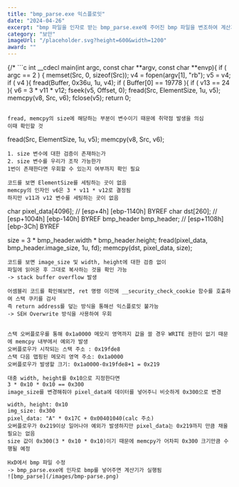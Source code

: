 ```yaml
---
title: "bmp_parse.exe 익스플로잇"
date: "2024-04-26"
excerpt: "bmp 파일을 인자로 받는 bmp_parse.exe에 주어진 bmp 파일을 변조하여 계산기(calc.exe)를 띄워 익스플로잇하는 프로젝트입니다."
category: "보안"
imageUrl: "/placeholder.svg?height=600&width=1200"
award: ""
---
```


{/* ```c
int __cdecl main(int argc, const char **argv, const char **envp){
    if ( argc == 2 ) {
        memset(Src, 0, sizeof(Src));
        v4 = fopen(argv[1], "rb");
        v5 = v4;
        if ( v4 ){
            fread(Buffer, 0x36u, 1u, v4);
            if ( Buffer[0] == 19778 ){
                if ( v13 == 24 ){
                    v6 = 3 * v11 * v12;
                    fseek(v5, Offset, 0);
                    fread(Src, ElementSize, 1u, v5);
                    memcpy(v8, Src, v6);
                    fclose(v5);
                    return 0;
``` */}

fread, memcpy의 size에 해당하는 부분이 변수이기 때문에 취약점 발생을 의심
이때 확인할 것
```
fread(Src, ElementSize, 1u, v5);
memcpy(v8, Src, v6);
```
1. size 변수에 대한 검증이 존재하는가   
2. size 변수를 우리가 조작 가능한가   
1번이 존재한다면 우회할 수 있는지 여부까지 확인 필요   

코드를 보면 ElementSize를 세팅하는 곳이 없음   
memcpy의 인자인 v6은 3 * v11 * v12로 결정됨   
하지만 v11과 v12 변수를 세팅하는 곳이 없음   

```
char pixel_data[4096]; // [esp+4h] [ebp-1140h] BYREF
char dst[260]; // [esp+1004h] [ebp-140h] BYREF
bmp_header bmp_header; // [esp+1108h] [ebp-3Ch] BYREF

size = 3 * bmp_header.width * bmp_header.height;
fread(pixel_data, bmp_header.image_size, 1u, fd);
memcpy(dst, pixel_data, size);
```
코드를 보면 image_size 및 width, height에 대한 검증 없이    
파일에 읽어온 후 그대로 복사하는 것을 확인 가능   
-> stack buffer overflow 발생   

어셈블리 코드를 확인해보면, ret 명령 이전에 __security_check_cookie 함수를 호출하여 스택 쿠키를 검사   
즉 return address를 덮는 방식을 통해선 익스플로잇 불가능   
-> SEH Overwrite 방식을 사용하여 우회   


스택 오버플로우를 통해 0x1a0000 메모리 영역까지 값을 쓸 경우 WRITE 권한이 없기 때문에 memcpy 내부에서 예외가 발생
오버플로우가 시작되는 스택 주소 : 0x19fde8  
스택 다음 맵핑된 메모리 영역 주소: 0x1a0000   
오버플로우가 발생할 크기: 0x1a0000-0x19fde8+1 = 0x219   

대충 width, height를 0x10으로 지정한다면   
3 * 0x10 * 0x10 == 0x300   
image_size를 변경해줘야 pixel_data에 데이터를 넣어주니 비슷하게 0x300으로 변경

width, height: 0x10   
img_size: 0x300   
pixel_data: "A" * 0x17C + 0x00401040(calc 주소)    
오버플로우가 0x219이상 일어나야 예외가 발생하지만 pixel_data는 0x219까지 만큼 채울 필요는 없음   
size 값이 0x300(3 * 0x10 * 0x10)이기 때문에 memcpy가 어차피 0x300 크기만큼 수행될 예정

HxD에서 bmp 파일 수정
-> bmp_parse.exe에 인자로 bmp를 넣어주면 계산기가 실행됨   
![bmp_parse](/images/bmp-parse.png)
